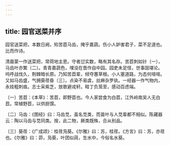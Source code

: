 ```yaml
---
---
---
```

title: 园官送菜并序
---




园官送菜把，本数日阙，矧苦苣马齿，掩乎嘉蔬。伤小人妒害君子，菜不足道也。比而作诗。

清晨蒙一作送菜把，常荷地主恩。守者愆实数，略有其名存。苦苣刺如针〔一〕，马齿叶亦繁〔二〕。青青嘉蔬色，埋没在晋作自中园。园吏未足怪，世事固堪论。呜呼战伐久，荆棘暗长原。乃知苦苣辈，倾夺蕙草根。小人塞道路，为态何喧喧。又如马齿盛，气拥葵荏昏〔三〕。点染不易虞，丝麻杂罗纨。一经器一作气物内，永挂粗刺痕。志士采紫芝，放歌避戎轩。畦丁负笼至，感动百虑端。

〔一〕苦苣：《本草》：苦苣，即野苣也。今人家尝食为白苣，江外岭南吴人无白苣。常植野苣，以供厨馔。

〔二〕马齿：《图经》曰：马齿苋，虽名苋类，而苗叶与人苋辈都不相似。陈藏器云：陶以马齿与苋同类。按，此二物，厥类既殊，合从别品。

〔三〕葵荏：《广成颂》：桂荏凫葵。《尔雅》曰：苏，桂荏。《方言》曰：苏，亦荏也。《尔雅》曰：茆，凫葵，叶团似莼，生水中，今俗名水葵。